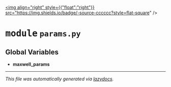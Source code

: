 <!-- markdownlint-disable -->

<a href="https://github.com/braingeneers/braindance/blob/main/braindance/core/params.py#L0"><img align="right" style={{"float":"right"}} src="https://img.shields.io/badge/-source-cccccc?style=flat-square" /></a>

# <kbd>module</kbd> `params.py`




**Global Variables**
---------------
- **maxwell_params**




---

_This file was automatically generated via [lazydocs](https://github.com/ml-tooling/lazydocs)._
